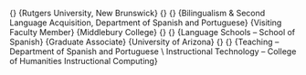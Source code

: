 
\section{Appointments}

\cventry{2016 -- Present}
        {\mytitle}
        {Rutgers University, New Brunswick}
        {}
        {}
        {Bilingualism \& Second Language Acquisition, 
        Department of Spanish and Portuguese}
\cventry{2013 -- Present}
        {Visiting Faculty Member}
        {Middlebury College}
        {}
        {}
        {Language Schools -- School of Spanish}
\cventry{2010 -- 2016} 
        {Graduate Associate} 
        {University of Arizona} 
        {} 
        {} 
        {Teaching -- Department of Spanish and Portuguese \\ 
        Instructional Technology -- College of Humanities Instructional 
        Computing} 

